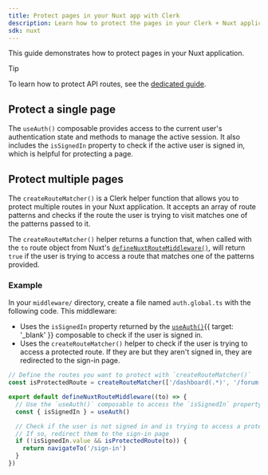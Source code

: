 ```yaml
---
title: Protect pages in your Nuxt app with Clerk
description: Learn how to protect the pages in your Clerk + Nuxt application.
sdk: nuxt
---
```


This guide demonstrates how to protect pages in your Nuxt application.

> [!TIP]
> To learn how to protect API routes, see the [dedicated guide](/docs/references/nuxt/clerk-middleware#protect-api-routes).

## Protect a single page

The `useAuth()` composable provides access to the current user's authentication state and methods to manage the active session. It also includes the `isSignedIn` property to check if the active user is signed in, which is helpful for protecting a page.

<Include src="_partials/vue-nuxt/use-auth" />

## Protect multiple pages

The `createRouteMatcher()` is a Clerk helper function that allows you to protect multiple routes in your Nuxt application. It accepts an array of route patterns and checks if the route the user is trying to visit matches one of the patterns passed to it.

The `createRouteMatcher()` helper returns a function that, when called with the `to` route object from Nuxt's [`defineNuxtRouteMiddleware()`](https://nuxt.com/docs/api/utils/define-nuxt-route-middleware), will return `true` if the user is trying to access a route that matches one of the patterns provided.

### Example

In your `middleware/` directory, create a file named `auth.global.ts` with the following code. This middleware:

- Uses the `isSignedIn` property returned by the [`useAuth()`](/docs/references/vue/use-auth){{ target: '_blank' }} composable to check if the user is signed in.
- Uses the `createRouteMatcher()` helper to check if the user is trying to access a protected route. If they are but they aren't signed in, they are redirected to the sign-in page.

```ts {{ filename: 'app/middleware/auth.global.ts' }}
// Define the routes you want to protect with `createRouteMatcher()`
const isProtectedRoute = createRouteMatcher(['/dashboard(.*)', '/forum(.*)'])

export default defineNuxtRouteMiddleware((to) => {
  // Use the `useAuth()` composable to access the `isSignedIn` property
  const { isSignedIn } = useAuth()

  // Check if the user is not signed in and is trying to access a protected route
  // If so, redirect them to the sign-in page
  if (!isSignedIn.value && isProtectedRoute(to)) {
    return navigateTo('/sign-in')
  }
})
```
